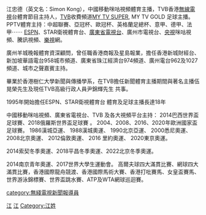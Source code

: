 {{Unreferenced|time=2018-07-11T03:07:20+00:00}}

江忠德（英文名：Simon Kong），中國移動咪咕視頻體育主播，TVB香港[[無線電視|無線電視]]台體育節目主持人，[[TVB|TVB]]收費頻道[[MY_TV_SUPER|MY TV SUPER]], MY TV GOLD 足球主播。PPTV體育主持：中超聯賽、亞冠杯、歐冠杯、英格蘭足總杯、意甲、德甲、法甲⋯⋯
[[ESPN|ESPN]]、STAR衛視體育台、[[廣東省電視台|廣東省電視台]]、廣州市電視台、[[中国中央电视台|央視]]咪咕視頻、騰訊視頻、[[樂視|樂視]]網。

廣州羊城晚報體育資深顧問，曾任職香港商報及星島報業，擔任香港新城財經台、新加坡華語電台958城市頻道、廣東省珠江經濟台974頻道、廣州電台962及1027頻道、城市之聲嘉賓主持。

畢業於香港樹仁大學新聞與傳播學系，在TVB擔任新聞體育主播期間與著名主播伍晃榮先生及現任TVB高級行政人員尹錦輝先生
共事。

1995年開始擔任ESPN、STAR衛視體育台
體育及足球主播長達18年

中國移動咪咕視頻、廣東省電視台、TVB 及各大視頻平台主持：
2014巴西世界盃足球賽、2018俄羅斯世界盃足球賽 。
2004、2008、2016、2020年歐洲國家盃足球賽。
1986漢城亞運、
1988漢城奧運、
1990北京亞運、
2000悉尼奧運、
2008北京奧運、
2012倫敦奧運、
2016 里約奧運、
2020東京奧運。

2014索契冬季奧運、2018平昌冬季奧運、2022北京冬季奧運。

2014南京青年奧運、2017世界大學生運動會。
高爾夫球四大滿貫比賽、網球四大滿貫比賽，香港國際龍舟競渡、香港國際馬術大賽、香港打吡賽馬、女皇盃賽馬、世界游泳錦標賽、世界盃跳水賽、ATP及WTA網球巡迴賽。

{{HK-enter-bio-stub}}

[[Category:香港主持人|江]]
[[Category:香港足球評述員|江]]
[[category:無綫電視新聞報導員|category:無綫電視新聞報導員]]
[[Category:江姓|Category:江姓]]
